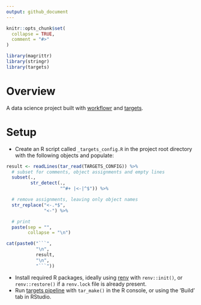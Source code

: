 ```yaml
---
output: github_document
---
```


<!-- README.md is generated from README.Rmd. Please edit that file -->

```r
knitr::opts_chunk$set(
  collapse = TRUE,
  comment = "#>"
)

library(magrittr)
library(stringr)
library(targets)
```

# Overview

A data science project built with [workflowr](https://workflowr.github.io/workflowr/index.html) and [targets](https://books.ropensci.org/targets/).

# Setup

- Create an R script called `_targets_config.R` in the project root directory with the following objects and populate:

```r
result <- readLines(tar_read(TARGETS_CONFIG)) %>%
  # subset for comments, object assignments and empty lines
  subset(.,
         str_detect(.,
                    "^#+ |<-|^$")) %>%

  # remove assignments, leaving only object names
  str_replace("<-.*$",
              "<-") %>%

  # print
  paste(sep = "",
        collapse = "\n")

cat(paste0("```",
           "\n",
           result,
           "\n",
           "```"))
```

- Install required R packages, ideally using [renv](https://rstudio.github.io/renv/) with `renv::init()`, or `renv::restore()` if a `renv.lock` file is already present.
- Run [targets pipeline](https://books.ropensci.org/targets/) with `tar_make()` in the R console, or using the 'Build' tab in RStudio.
